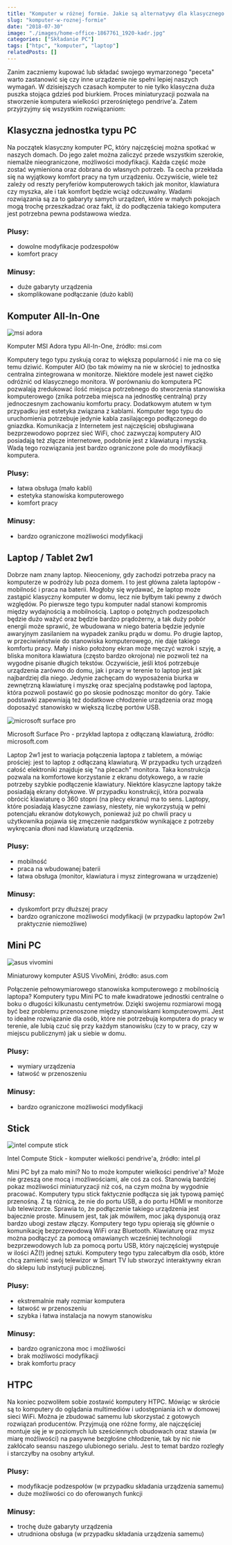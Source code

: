 ```yaml
---
title: "Komputer w różnej formie. Jakie są alternatywy dla klasycznego peceta?"
slug: "komputer-w-roznej-formie"
date: "2018-07-30"
image: "./images/home-office-1867761_1920-kadr.jpg"
categories: ["Składanie PC"]
tags: ["htpc", "komputer", "laptop"]
relatedPosts: []
---
```



Zanim zaczniemy kupować lub składać swojego wymarzonego "peceta" warto zastanowić się czy inne urządzenie nie spełni lepiej naszych wymagań. W dzisiejszych czasach komputer to nie tylko klasyczna duża puszka stojąca gdzieś pod biurkiem. Proces miniaturyzacji pozwala na stworzenie komputera wielkości przerośniętego pendrive'a. Zatem przyjrzyjmy się wszystkim rozwiązaniom:

## Klasyczna jednostka typu PC

Na początek klasyczny komputer PC, który najczęściej można spotkać w naszych domach. Do jego zalet można zaliczyć przede wszystkim szerokie, niemalże nieograniczone, możliwości modyfikacji. Każda część może zostać wymieniona oraz dobrana do własnych potrzeb. Ta cecha przekłada się na wyjątkowy komfort pracy na tym urządzeniu. Oczywiście, wiele też zależy od reszty peryferiów komputerowych takich jak monitor, klawiatura czy myszka, ale i tak komfort będzie wciąż odczuwalny. Wadami rozwiązania są za to gabaryty samych urządzeń, które w małych pokojach mogą trochę przeszkadzać oraz fakt, iż do podłączenia takiego komputera jest potrzebna pewna podstawowa wiedza.

### Plusy:

- dowolne modyfikacje podzespołów
- komfort pracy

### Minusy:

- duże gabaryty urządzenia
- skomplikowane podłączanie (dużo kabli)

## Komputer All-In-One

![msi adora](images/msi-adora-msicom-kadr.jpg)

<ImageDescription>Komputer MSI Adora typu All-In-One, źródło: msi.com</ImageDescription>


Komputery tego typu zyskują coraz to większą popularność i nie ma co się temu dziwić. Komputer AIO (bo tak mówimy na nie w skrócie) to jednostka centralna zintegrowana w monitorze. Niektóre modele jest nawet ciężko odróżnić od klasycznego monitora. W porównaniu do komputera PC pozwalają zredukować ilość miejsca potrzebnego do stworzenia stanowiska komputerowego (znika potrzeba miejsca na jednostkę centralną) przy jednoczesnym zachowaniu komfortu pracy. Dodatkowym atutem w tym przypadku jest estetyka związana z kablami. Komputer tego typu do uruchomienia potrzebuje jedynie kabla zasilającego podłączonego do gniazdka. Komunikacja z Internetem jest najczęściej obsługiwana bezprzewodowo poprzez sieć WiFi, choć zazwyczaj komputery AIO posiadają też złącze internetowe, podobnie jest z klawiaturą i myszką. Wadą tego rozwiązania jest bardzo ograniczone pole do modyfikacji komputera.

### Plusy:

- łatwa obsługa (mało kabli)
- estetyka stanowiska komputerowego
- komfort pracy

### Minusy:

- bardzo ograniczone możliwości modyfikacji

## Laptop / Tablet 2w1

Dobrze nam znany laptop. Nieoceniony, gdy zachodzi potrzeba pracy na komputerze w podróży lub poza domem. I to jest główna zaleta laptopów - mobilność i praca na baterii. Mogłoby się wydawać, że laptop może zastąpić klasyczny komputer w domu, lecz nie byłbym taki pewny z dwóch względów. Po pierwsze tego typu komputer nadal stanowi kompromis między wydajnością a mobilnością. Laptop o potężnych podzespołach będzie dużo ważyć oraz będzie bardzo prądożerny, a tak duży pobór energii może sprawić, że wbudowana w niego bateria będzie jedynie awaryjnym zasilaniem na wypadek zaniku prądu w domu. Po drugie laptop, w przeciwieństwie do stanowiska komputerowego, nie daje takiego komfortu pracy. Mały i nisko położony ekran może męczyć wzrok i szyję, a bliska monitora klawiatura (często bardzo okrojona) nie pozwoli też na wygodne pisanie długich tekstów. Oczywiście, jeśli ktoś potrzebuje urządzenia zarówno do domu, jak i pracy w terenie to laptop jest jak najbardziej dla niego. Jedynie zachęcam do wyposażenia biurka w zewnętrzną klawiaturę i myszkę oraz specjalną podstawkę pod laptopa, która pozwoli postawić go po skosie podnosząc monitor do góry. Takie podstawki zapewniają też dodatkowe chłodzenie urządzenia oraz mogą doposażyć stanowisko w większą liczbę portów USB.

![microsoft surface pro](images/microsoft-surface-pro-microsoftcom-kadr.jpg)

<ImageDescription>Microsoft Surface Pro - przykład laptopa z odłączaną klawiaturą, źródło: microsoft.com</ImageDescription>

Laptop 2w1 jest to wariacja połączenia laptopa z tabletem, a mówiąc prościej: jest to laptop z odłączaną klawiaturą. W przypadku tych urządzeń całość elektroniki znajduje się "na plecach" monitora. Taka konstrukcja pozwala na komfortowe korzystanie z ekranu dotykowego, a w razie potrzeby szybkie podłączenie klawiatury. Niektóre klasyczne laptopy także posiadają ekrany dotykowe. W przypadku konstrukcji, która pozwala obrócić klawiaturę o 360 stopni (na plecy ekranu) ma to sens. Laptopy, które posiadają klasyczne zawiasy, niestety, nie wykorzystują w pełni potencjału ekranów dotykowych, ponieważ już po chwili pracy u użytkownika pojawia się zmęczenie nadgarstków wynikające z potrzeby wykręcania dłoni nad klawiaturą urządzenia.

### Plusy:

- mobilność
- praca na wbudowanej baterii
- łatwa obsługa (monitor, klawiatura i mysz zintegrowana w urządzenie)

### Minusy:

- dyskomfort przy dłuższej pracy
- bardzo ograniczone możliwości modyfikacji (w przypadku laptopów 2w1 praktycznie niemożliwe)

## Mini PC

![asus vivomini](images/asus-vivomini-un45-asuscom-kadr.jpg)

<ImageDescription>Miniaturowy komputer ASUS VivoMini, źródło: asus.com</ImageDescription>

Połączenie pełnowymiarowego stanowiska komputerowego z mobilnością laptopa? Komputery typu Mini PC to małe kwadratowe jednostki centralne o boku o długości kilkunastu centymetrów. Dzięki swojemu rozmiarowi mogą być bez problemu przenoszone między stanowiskami komputerowymi. Jest to idealne rozwiązanie dla osób, które nie potrzebują komputera do pracy w terenie, ale lubią czuć się przy każdym stanowisku (czy to w pracy, czy w miejscu publicznym) jak u siebie w domu.

### Plusy:

- wymiary urządzenia
- łatwość w przenoszeniu

### Minusy:

- bardzo ograniczone możliwości modyfikacji

## Stick

![intel compute stick](images/intel-compute-stick-intelpl-kadr.jpg)

<ImageDescription>Intel Compute Stick - komputer wielkości pendrive'a, źródło: intel.pl</ImageDescription>

Mini PC był za mało mini? No to może komputer wielkości pendrive'a? Może nie grzeszą one mocą i możliwościami, ale coś za coś. Stanowią bardziej pokaz możliwości miniaturyzacji niż coś, na czym można by wygodnie pracować. Komputery typu stick faktycznie podłącza się jak typową pamięć przenośną. Z tą różnicą, że nie do portu USB, a do portu HDMI w monitorze lub telewizorze. Sprawia to, że podłączenie takiego urządzenia jest bajecznie proste. Minusem jest, tak jak mówiłem, moc jaką dysponują oraz bardzo ubogi zestaw złączy. Komputery tego typu opierają się głównie o komunikację bezprzewodową WiFi oraz Bluetooth. Klawiaturę oraz mysz można podłączyć za pomocą omawianych wcześniej technologii bezprzewodowych lub za pomocą portu USB, który najczęściej występuje w ilości AŻ(!) jednej sztuki. Komputery tego typu zalecałbym dla osób, które chcą zamienić swój telewizor w Smart TV lub stworzyć interaktywny ekran do sklepu lub instytucji publicznej.

### Plusy:

- ekstremalnie mały rozmiar komputera
- łatwość w przenoszeniu
- szybka i łatwa instalacja na nowym stanowisku

### Minusy:

- bardzo ograniczona moc i możliwości
- brak możliwości modyfikacji
- brak komfortu pracy

## HTPC

Na koniec pozwoliłem sobie zostawić komputery HTPC. Mówiąc w skrócie są to komputery do oglądania multimediów i udostępniania ich w domowej sieci WiFi. Można je zbudować samemu lub skorzystać z gotowych rozwiązań producentów. Przyjmują one różne formy, ale najczęściej montuje się je w poziomych lub sześciennych obudowach oraz stawia (w miarę możliwości) na pasywne bezgłośne chłodzenie, tak by nic nie zakłócało seansu naszego ulubionego serialu. Jest to temat bardzo rozległy i starczyłby na osobny artykuł.

### Plusy:

- modyfikacje podzespołów (w przypadku składania urządzenia samemu)
- duże możliwości co do oferowanych funkcji

### Minusy:

- trochę duże gabaryty urządzenia
- utrudniona obsługa (w przypadku składania urządzenia samemu)

<AssemblingPcFooter nextPost='/elementy-stanowiska-komputerowego'/>
